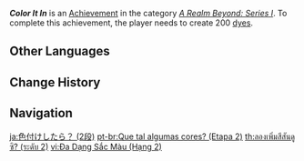 {{Achievement Infobox
|title        = Color It In
|id           = 81066
|order id     = 1067
|category     = A Realm Beyond: Series I
|description  = Create 200 [[dye]]s.
|requirements = 
|primogems    = 10
|tracking     = Tracks the total number of dyes created.
|topic        = 
|set          = Color It In
|tier         = 2
|tiers_total  = 3
}}
'''''Color It In''''' is an [[Achievement]] in the category ''[[A Realm Beyond: Series I]]''. To complete this achievement, the player needs to create 200 [[dye]]s.
<!--
==Trivia==

==Video Guides==
{{EVT
|video1   = 
|caption1 = 
}}
-->
==Other Languages==
{{Other Languages|Transclude=Color It In}}

==Change History==
{{Change History|1.5}}
<!--
==References==
{{Reflist}}
-->
==Navigation==
{{Achievement Navbox}}

[[ja:色付けしたら？ (2段)]]
[[pt-br:Que tal algumas cores? (Etapa 2)]]
[[th:ลองเพิ่มสีสันดูซิ? (ระดับ 2)]]
[[vi:Đa Dạng Sắc Màu (Hạng 2)]]
